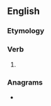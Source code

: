 ==English==

===Etymology===
{{suffix|en|mourn|eth|nocat=1}}

===Verb===
{{head|en|verb form}}

# {{en-archaic third-person singular of|mourn}}

===Anagrams===
* {{anagrams|en|a=ehmnortu|unmother}}